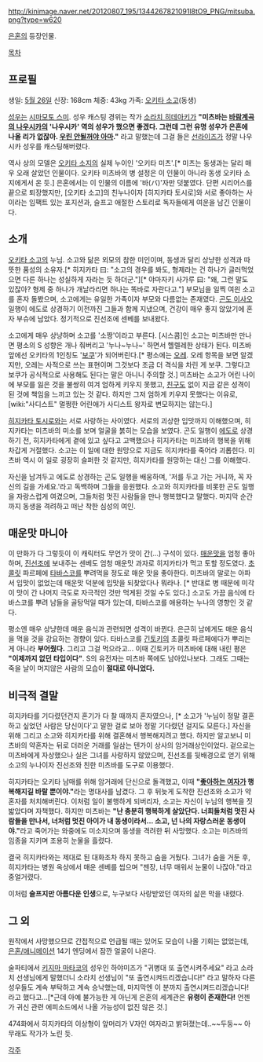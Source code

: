 http://kinimage.naver.net/20120807_195/1344267821091l8tO9_PNG/mitsuba.png?type=w620

'''{{{+1 沖田みつば(おきた みつば)}}}'''
'''{{{+1 Okita Mitsuba}}}'''

[[은혼]]의 등장인물.

[[목차]]

== 프로필 ==
생일: [[5월 26일]]
신장: 168cm
체중: 43kg
가족: [[오키타 소고]](동생)

[[성우]]는 [[시마모토 스미]]. 성우 캐스팅 경위는 작가 [[소라치 히데아키]]가 '''"미츠바는 [[바람계곡의 나우시카]]의 '나우시카' 역의 성우가 했으면 좋겠다. 그런데 그런 유명 성우가 은혼에 나올 리가 없잖아. [[우린 안될꺼야 아마]]."''' 라고 말했는데 그걸 들은 [[선라이즈]]가 정말 나우시카 성우를 캐스팅해버렸다.

역사 상의 모델은 [[오키타 소지]]의 실제 누이인 '오키타 미츠'.[* 미츠는 동생과는 달리 매우 오래 살았던 인물이다. 오키타 미츠바의 병 설정은 이 인물이 아니라 동생 오키타 소지에게서 온 듯.] 은혼에서는 이 인물의 이름에 '바(バ)'자만 덧붙였다. 단편 시리어스를 끝으로 퇴장했지만, [오키타 소고]의 친누나이자 [히지카타 토시로]와 서로 좋아하는 사이라는 임팩트 있는 포지션과, 슬프고 애절한 스토리로 독자들에게 여운을 남긴 인물이다.

== 소개 ==
[[오키타 소고]]의 누님. 소고와 닮은 외모의 참한 미인이며, 동생과 달리 상냥한 성격과 따뜻한 품성의 소유자.[* 히지카타 曰: "소고의 경우를 봐도, 형제라는 건 하나가 글러먹었으면 다른 하나는 성실하게 자라는 듯 하더군."][* 야마자키 사가루 曰: "왜, 그런 말도 있잖아? 형제 중 하나가 개날라리면 하나는 똑바로 자란다고."] 부모님을 일찍 여읜 소고를 혼자 돌봤으며, 소고에게는 유일한 가족이자 부모와 다름없는 존재였다. [[곤도 이사오]] 일행이 에도로 상경하기 이전까진 그들과 함께 지냈으며, 건강이 매우 좋지 않았기에 혼자 부슈에 남았다. 정기적으로 진선조에 센베를 보내왔다.

소고에게 매우 상냥하며 소고를 '소짱'이라고 부른다. [시스콤]인 소고는 미츠바만 만나면 평소의 S 성향은 개나 줘버리고 '누나~누나~' 하면서 헬렐레한 상태가 된다. 미츠바 앞에선 오키타의 1인칭도 '[[보쿠]]'가 되어버린다.[* 평소에는 [[오레]]. 오레 항목을 보면 알겠지만, 오레는 사적으로 쓰는 표현이며 그것보다 조금 더 격식을 차린 게 보쿠. 그렇다고 보쿠가 공식적으로 사용해도 된다는 말은 아니니 주의할 것.] 미츠바는 소고가 어린 나이에 부모를 잃은 것을 불쌍히 여겨 엄하게 키우지 못했고, [[친구]]도 없이 지금 같은 성격이 된 것에 책임을 느끼고 있는 것 같다. 하지만 그저 엄하게 키우지 못했다는 이유로, [wiki:"사디스트" 멀쩡한 어린애가 사디스트 왕자로 변모하지는 않는다.]

[[히지카타 토시로]]와는 서로 사랑하는 사이였다. 서로의 괴상한 입맛까지 이해했으며, 히지카타는 미츠바의 미소를 보며 얼굴을 붉히는 모습을 보였다. 곤도 일행이 [[에도]]로 상경하기 전, 히지카타에게 곁에 있고 싶다고 고백했으나 히지카타는 미츠바의 행복을 위해 차갑게 거절했다. 소고는 이 일에 대한 원망으로 지금도 히지카타를 죽어라 괴롭힌다. 미츠바 역시 이 일로 굉장히 슬퍼한 것 같지만, 히지카타를 원망하는 대신 그를 이해했다.

자신을 남겨두고 에도로 상경하는 곤도 일행을 배웅하며, '저를 두고 가는 거니까, 꼭 자신의 길을 가세요.'라고 독백하며 그들을 응원했다. 소고와 히지카타를 비롯한 곤도 일행을 자랑스럽게 여겼으며, 그들처럼 멋진 사람들을 만나 행복했다고 말했다. 마지막 순간까지 동생을 격려하고 떠난 착한 심성의 여인.  
== 매운맛 마니아 == 
이 만화가 다 그렇듯이 이 캐릭터도 무언가 맛이 간(...) 구석이 있다. [[매운맛]]을 엄청 좋아하며, [[진선조]]에 보내주는 센베도 엄청 매운맛 과자로 히지카타가 먹고 토할 정도였다. [[초콜릿]] 파르페에 [[타바스코]]를 뿌려먹을 정도로 매운 맛을 좋아한다. 미츠바의 말로는 아파서 입맛이 없었는데 매운맛 덕분에 입맛을 되찾았다나 뭐라나. [* 반대로 병 때문에 미각이 맛이 간 나머지 극도로 자극적인 것만 먹게된 것일 수도 있다.] 소고도 가끔 음식에 타바스코를 뿌려 남들을 골탕먹일 때가 있는데, 타바스코를 애용하는 누나의 영향인 것 같다.

평소엔 매우 상냥한데 매운 음식과 관련되면 성격이 바뀐다. 은근히 남에게도 매운 음식을 먹을 것을 강요하는 경향이 있다. 타바스코를 [[긴토키]]의 초콜릿 파르페에다가 뿌리는게 아니라 '''부어줬다.''' 그리고 그걸 먹으라고... 이때 긴토키가 미츠바에 대해 내린 평은 '''"이제까지 없던 타입이다"'''. S의 유전자는 미츠바 쪽에도 남아있나보다. 그래도 그때는 죽을 날이 머지않은 사람의 모습이 '''절대로 아니었다.'''
== 비극적 결말 ==
히지카타를 기다렸던건지 혼기가 다 찰 때까지 혼자였으나, [* 소고가 '누님이 정말 결혼하고 싶었던 사람은 당신이다'고 말한 걸로 보아 정말 기다렸던 걸지도 모른다.] 자신을 위해 그리고 소고와 히지카타를 위해 결혼해서 행복해지려고 했다. 하지만 알고보니 미츠바의 약혼자는 뒤로 더러운 거래를 일삼는 텐가이 상사의 암거래상인이었다. 겉으로는 미츠바에게 자상했으나 실은 그녀를 사랑하지 않았으며, 진선조를 뒷배경으로 얻기 위해 소고의 누나이자 진선조와 친한 미츠바를 도구로 이용했다.

히지카타는 오키타 남매를 위해 암거래에 단신으로 돌격했고, 이때 '''"[[오키타 미츠바|좋아하는 여자]]가 행복해지길 바랄 뿐이야."'''라는 명대사를 남겼다. 그 후 뒤늦게 도착한 진선조와 소고가 약혼자를 처치해버린다. 이처럼 일이 불행하게 되버리자, 소고는 자신이 누님의 행복을 짓밟았다며 자책했다. 하지만 미츠바는 '''"난 충분히 행복하게 살았단다. 너희들처럼 멋진 사람들을 만나서, 너처럼 멋진 아이가 내 동생이라서... 소고, 넌 나의 자랑스러운 동생이야."'''라고 죽어가는 와중에도 미소지으며 동생을 격려한 뒤 사망했다. 소고는 미츠바의 임종을 지키며 조용히 눈물을 흘렸다.

결국 히지카타와는 제대로 된 대화조차 하지 못하고 숨을 거뒀다. 그녀가 숨을 거둔 후, 히지카타는 병원 옥상에서 매운 센베를 씹으며 "젠장, 너무 매워서 눈물이 나잖아."라고 중얼거렸다. 

이처럼 '''슬프지만 아름다운 인생'''으로, 누구보다 사랑받았던 여자의 삶은 막을 내렸다.
== 그 외 ==
원작에서 사망했으므로 간접적으로 언급될 때는 있어도 모습이 나올 기회는 없었는데, [[은혼/애니메이션]] 14기 엔딩에서 잠깐 얼굴이 나온다.

술파티에서 [[키지마 마타코]]의 성우인 하야미즈가 "귀병대 또 출연시켜주세요" 라고 소라치 선생님에게 말했더니 소라치 선생님이 "또 출연시켜드리겠습니다!" 라고 말하자 다른 성우들도 계속 부탁하고 계속 승낙했는데, 마지막엔 이 분까지 출연시켜드리겠습니다! 라고 했다고...[*근데 아예 불가능한 게 아닌게 은혼의 세계관은 '''유령이 존재한다!''' 언젠가 귀신 관련 에피소드에서 나올 가능성이 없진 않은 것.]

474화에서 히지카타의 이상형이 앞머리가 V자인 여자라고 밝혀졌는데..~~두둥~~ 아무래도 작가가 노린 듯.

[[각주]]
